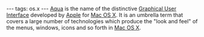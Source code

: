 ---
tags: os.x
---
[[Aqua]] is the name of the distinctive [[Graphical User Interface]] developed by [[Apple]] for [[Mac OS X]]. It is an umbrella term that covers a large number of technologies which produce the "look and feel" of the menus, windows, icons and so forth in [[Mac OS X]].
